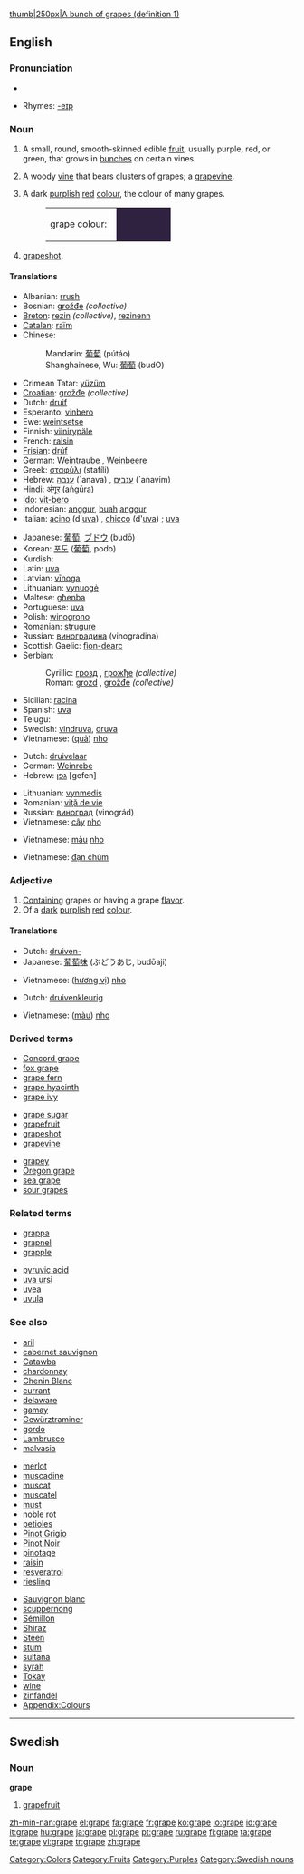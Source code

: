 {{wikipedia}}[[image:Grapes05.jpg|thumb|250px|A bunch of grapes (definition 1)]]
==English==

===Pronunciation===
*{{audio|en-us-grape.ogg|Audio (US)}}

*Rhymes: [[Rhymes:English:-eɪp|-eɪp]]

===Noun===
{{en-noun|s|-}}

# {{countable}} A small, round, smooth-skinned edible [[fruit]], usually purple, red, or green, that grows in [[bunch]]es on certain vines.
# {{countable}} A woody [[vine]] that bears clusters of grapes; a [[grapevine]].
# {{context|countable|uncountable}} A dark [[purple|purplish]] [[red]] [[colour]], the colour of many grapes.
#:<table><tr><td>grape colour: &nbsp;</td><td bgcolor="#2F2140" width="80">&nbsp; </td></tr></table>
# {{uncountable}} [[Grapeshot|grapeshot]].

====Translations====
{{trans-top|fruit}}
*Albanian: [[rrush]] {{m}}
*Bosnian: [[grožđe]] {{npl}} ''(collective)''
*[[Breton]]: [[rezin]] ''(collective)'', [[rezinenn]] {{f}}
*[[Catalan]]: [[raïm]] {{m}}
*Chinese:
*:Mandarin: [[葡萄]] (pútáo)
*:Shanghainese, Wu: [[葡萄]] (budO)
*Crimean Tatar: [[yüzüm]]
*[[Croatian]]: [[grožđe]] {{npl}} ''(collective)''
*Dutch: [[druif]] {{f}}
*Esperanto: [[vinbero]]
*Ewe: [[weintsetse]]
*Finnish: [[viinirypäle]]
*French: [[raisin]] {{m}}
*[[Frisian]]: [[drúf]]
*German: [[Weintraube]] {{f}}, [[Weinbeere]] {{f}}
*Greek: [[σταφύλι]] (stafíli) {{n}}
*Hebrew: [[ענבה]] (`anava) {{f}}, [[ענבים]] (`anavim) {{p}}
*Hindi: [[अंगूर]] (aṅgūra)
*[[Ido]]: [[vit-bero]]
*Indonesian: [[anggur]], [[buah]] [[anggur]]
*Italian: [[acino]] (d'[[uva]]) {{m}}, [[chicco]] (d'[[uva]]) {{m}}; [[uva]] {{f}}
{{trans-mid}}
*Japanese: [[葡萄]], [[ブドウ]] (budō)
*Korean: [[포도]] ([[葡萄]], podo)
*Kurdish: {{KUchar|[[ترێ]]}}
*Latin: [[uva]]
*Latvian: [[vīnoga]] {{f}}
*Lithuanian: [[vynuogė]] {{f}}
*Maltese: [[għenba]] {{f}}
*Portuguese: [[uva]] {{f}}
*Polish: [[winogrono]] {{n}}
*Romanian: [[strugure]] {{m}}
*Russian: [[виноградина]] (vinográdina) {{f}}
*Scottish Gaelic: [[fìon-dearc]] {{f}}
*Serbian:
*:Cyrillic: [[грозд]] {{m}}, [[грожђе]] {{npl}} ''(collective)''
*:Roman: [[grozd]] {{m}}, [[grožđe]] {{npl}} ''(collective)''
*Sicilian: [[racina]] {{f}}
*Spanish: [[uva]] {{f}}
*Telugu: {{t|te|ద్రాక్ష}}
*Swedish: [[vindruva]], [[druva]] {{c}}
*Vietnamese: ([[quả]]) [[nho]]
{{trans-bottom}}

{{trans-top|vine}}
*Dutch: [[druivelaar]] {{m}}
*German: [[Weinrebe]] {{f}}
*Hebrew: [[גפן]] [gefen] {{m}}
{{trans-mid}}
*Lithuanian: [[vynmedis]] {{m}}
*Romanian: [[viţă de vie]]
*Russian: [[виноград]] (vinográd) {{m}}
*Vietnamese: [[cây]] [[nho]]
{{trans-bottom}}

{{trans-top|colour}}
*Vietnamese: [[màu]] [[nho]]
{{trans-mid}}
{{trans-bottom}}

{{trans-top|grapeshot}}
*Vietnamese: [[đạn chùm]]
{{trans-mid}}
{{trans-bottom}}

===Adjective===
{{en-adj-more}}

# [[contain|Containing]] grapes or having a grape [[flavor]].
# Of a [[dark]] [[purplish]] [[red]] [[colour]].

====Translations====
{{trans-top|flavour}}
*Dutch: [[druiven-]]
*Japanese: [[葡萄]][[味]] (ぶどうあじ, budōaji)
{{trans-mid}}
*Vietnamese: ([[hương vị]]) [[nho]]
{{trans-bottom}}

{{trans-top|colour}}
*Dutch: [[druivenkleurig]]
{{trans-mid}}
*Vietnamese: ([[màu]]) [[nho]]
{{trans-bottom}}

===Derived terms===
{{top3}}
*[[Concord grape]]
*[[fox grape]]
*[[grape fern]]
*[[grape hyacinth]]
*[[grape ivy]]
{{mid3}}
*[[grape sugar]]
*[[grapefruit]]
*[[grapeshot]]
*[[grapevine]]
{{mid3}}
*[[grapey]]
*[[Oregon grape]]
*[[sea grape]]
*[[sour grapes]]
{{bottom}}

===Related terms===
{{top2}}
*[[grappa]]
*[[grapnel]]
*[[grapple]]
{{mid2}}
*[[pyruvic acid]]
*[[uva ursi]]
*[[uvea]]
*[[uvula]]
{{bottom}}

===See also===
{{top3}}
*[[aril]]
*[[cabernet sauvignon]]
*[[Catawba]]
*[[chardonnay]]
*[[Chenin Blanc]]
*[[currant]]
*[[delaware]]
*[[gamay]]
*[[Gewürztraminer]]
*[[gordo]]
*[[Lambrusco]]
*[[malvasia]]
{{mid3}}
*[[merlot]]
*[[muscadine]]
*[[muscat]]
*[[muscatel]]
*[[must]]
*[[noble rot]]
*[[petioles]]
*[[Pinot Grigio]]
*[[Pinot Noir]]
*[[pinotage]]
*[[raisin]]
*[[resveratrol]]
*[[riesling]]
{{mid3}}
*[[Sauvignon blanc]]
*[[scuppernong]]
*[[Sémillon]]
*[[Shiraz]]
*[[Steen]]
*[[stum]]
*[[sultana]]
*[[syrah]]
*[[Tokay]]
*[[wine]]
*[[zinfandel]]
*[[Wiktionary_Appendix:Colours|Appendix:Colours]]
{{bottom}}

[[Category:Colors]]
[[Category:Fruits]]
[[Category:Purples]]

----

==Swedish==

===Noun===
'''grape''' {{c}}

# [[grapefruit]]

[[Category:Swedish nouns]]

[[zh-min-nan:grape]]
[[el:grape]]
[[fa:grape]]
[[fr:grape]]
[[ko:grape]]
[[io:grape]]
[[id:grape]]
[[it:grape]]
[[hu:grape]]
[[ja:grape]]
[[pl:grape]]
[[pt:grape]]
[[ru:grape]]
[[fi:grape]]
[[ta:grape]]
[[te:grape]]
[[vi:grape]]
[[tr:grape]]
[[zh:grape]]